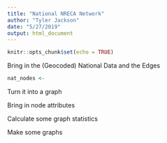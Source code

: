 ```yaml
---
title: "National NRECA Network"
author: "Tyler Jackson"
date: "5/27/2019"
output: html_document
---
```


```r
knitr::opts_chunk$set(echo = TRUE)
```


Bring in the (Geocoded) National Data and the Edges
```r
nat_nodes <- 
```

Turn it into a graph

Bring in node attributes

Calculate some graph statistics

Make some graphs
